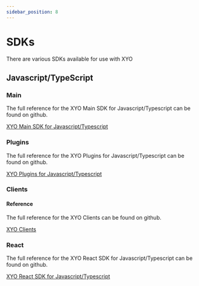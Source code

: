 ```yaml
---
sidebar_position: 8
---
```


# SDKs

There are various SDKs available for use with XYO

## Javascript/TypeScript

### Main


<MainReadme/>

The full reference for the XYO Main SDK for Javascript/Typescript can be found on github.

[XYO Main SDK for Javascript/Typescript](https://xyoraclenetwork.github.io/sdk-xyo-client-js/)

### Plugins


<PluginsReadme/>

The full reference for the XYO Plugins for Javascript/Typescript can be found on github.

[XYO Plugins for Javascript/Typescript](https://xyoraclenetwork.github.io/plugins/)

### Clients


<ClientsReadme/>

#### Reference

The full reference for the XYO Clients can be found on github.

[XYO Clients](https://xyoraclenetwork.github.io/clients/)

### React


<ReactReadme/>

The full reference for the XYO React SDK for Javascript/Typescript can be found on github.

[XYO React SDK for Javascript/Typescript](https://xyoraclenetwork.github.io/sdk-xyo-react-js/)


